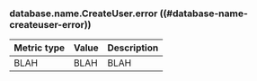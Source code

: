 ### database.name.CreateUser.error ((#database-name-createuser-error))

Metric type | Value | Description
----------- | ----- | -----------
BLAH     | BLAH    | BLAH